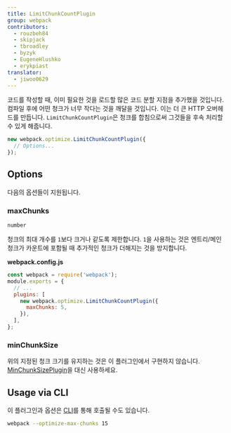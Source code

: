```yaml
---
title: LimitChunkCountPlugin
group: webpack
contributors:
  - rouzbeh84
  - skipjack
  - tbroadley
  - byzyk
  - EugeneHlushko
  - erykpiast
translator:
  - jiwoo0629
---
```


코드를 작성할 때, 이미 필요한 것을 로드할 많은 코드 분할 지점을 추가했을 것입니다. 컴파일 후에 어떤 청크가 너무 작다는 것을 깨달을 것입니다. 이는 더 큰 HTTP 오버헤드를 만듭니다. `LimitChunkCountPlugin`은 청크를 합침으로써 그것들을 후속 처리할 수 있게 해줍니다.

```js
new webpack.optimize.LimitChunkCountPlugin({
  // Options...
});
```

## Options

다음의 옵션들이 지원됩니다.

### maxChunks

`number`

청크의 최대 개수를 `1`보다 크거나 같도록 제한합니다. `1`을 사용하는 것은 엔트리/메인 청크가 카운트에 포함될 때 추가적인 청크가 더해지는 것을 방지합니다.

**webpack.config.js**

```javascript
const webpack = require('webpack');
module.exports = {
  // ...
  plugins: [
    new webpack.optimize.LimitChunkCountPlugin({
      maxChunks: 5,
    }),
  ],
};
```

### minChunkSize

위의 지정된 청크 크기를 유지하는 것은 이 플러그인에서 구현하지 않습니다. [MinChunkSizePlugin](/plugins/min-chunk-size-plugin)을 대신 사용하세요.

## Usage via CLI

이 플러그인과 옵션은 [CLI](/api/cli/)를 통해 호출될 수도 있습니다.

```bash
webpack --optimize-max-chunks 15
```
